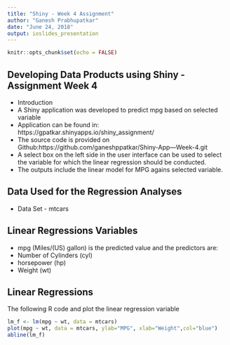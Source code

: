 ---
title: "Shiny - Week 4 Assignment"
author: "Ganesh Prabhupatkar"
date: "June 24, 2018"
output: ioslides_presentation
---

```{r setup, include=FALSE}
knitr::opts_chunk$set(echo = FALSE)
```

## Developing Data Products using Shiny - Assignment Week 4

- Introduction
- A Shiny application was developed to predict mpg based on selected variable
- Application can be found in: https://gpatkar.shinyapps.io/shiny_assignment/
- The source code is provided on Github:https://github.com/ganeshppatkar/Shiny-App---Week-4.git
- A select box on the left side in the user interface can be used to select the variable for which the linear regression should be conducted.
- The outputs include the linear model for MPG agains selected variable.

## Data Used for the Regression Analyses
 
- Data Set - mtcars

## Linear Regressions Variables
- mpg (Miles/(US) gallon) is the predicted value and the predictors are:
- Number of Cylinders (cyl)
- horsepower (hp)
- Weight (wt)

## Linear Regressions
The following R code and plot the linear regression variable
```{r lm, echo = TRUE}
lm_f <- lm(mpg ~ wt, data = mtcars)
plot(mpg ~ wt, data = mtcars, ylab="MPG", xlab="Weight",col="blue")
abline(lm_f)
```



